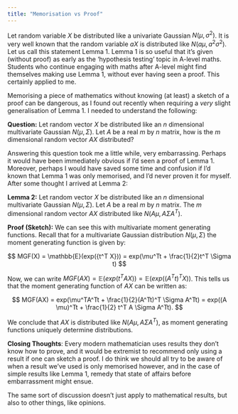 ```yaml
---
title: "Memorisation vs Proof"
---
```


Let random variable $X$ be distributed like a univariate Gaussian $N(\mu, \sigma^2)$. It is very well known that the random variable $aX$ is distributed like $N(a \mu, a^{2} \sigma^2)$. Let us call this statement Lemma 1. Lemma 1 is so useful that it's given (without proof) as early as the 'hypothesis testing' topic in A-level maths. Students who continue engaging with maths after A-level might find themselves making use Lemma 1, without ever having seen a proof. This certainly applied to me.

Memorising a piece of mathematics without knowing (at least) a sketch of a proof can be dangerous, as I found out recently when requiring a *very* slight generalisation of Lemma 1. I needed to understand the following:

**Question:** Let random vector $X$ be distributed like an $n$ dimensional multivariate Gaussian $N(\mu, \Sigma)$. Let $A$ be a real $m$ by $n$ matrix, how is the $m$ dimensional random vector $AX$ distributed?

Answering this question took me a little while, very embarrassing. Perhaps it would have been immediately obvious if I'd seen a proof of Lemma 1. Moreover, perhaps I would have saved some time and confusion if I'd known that Lemma 1 was only memorised, and I'd never proven it for myself. After some thought I arrived at Lemma 2:

**Lemma 2:** Let random vector $X$ be distributed like an $n$ dimensional multivariate Gaussian $N(\mu, \Sigma)$. Let $A$ be a real $m$ by $n$ matrix. The $m$ dimensional random vector $AX$ distributed like $N(A \mu, A \Sigma A^T)$.

**Proof (Sketch):** We can see this with multivariate moment generating functions. Recall that for a multivariate Gaussian distribution $N(\mu, \Sigma )$ the moment generating function is given by:

$$
MGF(X) = \mathbb{E}(exp({t^T X})) = exp(\mu^Tt + \frac{1}{2}t^T \Sigma t)
$$

Now, we can write $MGF(AX) = \mathbb{E}(exp({t^T AX})) = \mathbb{E}(exp({(A^Tt)^T X}))$. This tells us that the moment generating function of $AX$ can be written as:

$$
MGF(AX) = exp(\mu^TA^Tt + \frac{1}{2}(A^Tt)^T \Sigma A^Tt)
= exp((A \mu)^Tt + \frac{1}{2} t^T A \Sigma A^Tt).
$$

We conclude that $AX$ is distributed like $N(A\mu, A \Sigma A^T)$, as moment generating functions uniquely determine distributions.

**Closing Thoughts**: Every modern mathematician uses results they don't know how to prove, and it would be extremist to recommend only using a result if one can sketch a proof. I do think we should all try to be aware of when a result we've used is only memorised however, and in the case of simple results like Lemma 1, remedy that state of affairs before embarrassment might ensue.

The same sort of discussion doesn't just apply to mathematical results, but also to other things, like opinions.
